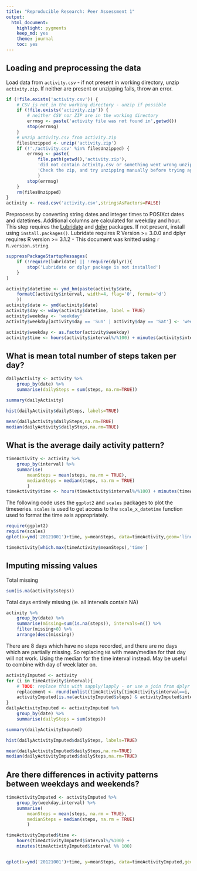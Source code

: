 ```yaml
---
title: "Reproducible Research: Peer Assessment 1"
output: 
  html_document:
    highlight: pygments
    keep_md: yes
    theme: journal
    toc: yes
---
```



## Loading and preprocessing the data
Load data from `activity.csv` - if not present in working directory, unzip `activity.zip`. If neither are present or unzipping fails, throw an error.
```r
if (!file.exists('activity.csv')) {
    # CSV is not in the working directory - unzip if possible
    if (!file.exists('activity.zip')) {
        # neither CSV nor ZIP are in the working directory
        errmsg <- paste('activity file was not found in',getwd())
        stop(errmsg)
    }
    # unzip activity.csv from activity.zip
    filesUnzipped <- unzip('activity.zip')
    if (!'./activity.csv' %in% filesUnzipped) {
        errmsg <- paste(
            file.path(getwd(),'activity.zip'),
            'did not contain activity.csv or something went wrong unzipping.\n',
            'Check the zip, and try unzipping manually before trying again'
            )
        stop(errmsg)
    }
    rm(filesUnzipped)
}
activity <- read.csv('activity.csv',stringsAsFactors=FALSE)
```

Preprocess by converting string dates and integer times to POSIXct dates and datetimes. Additional columns are calculated for weekday and hour. This step requires the [Lubridate][Lubridate] and [dplyr][dplyr] packages. If not present, install using `install.packages()`. Lubridate requires R Version >= 3.0.0 and dplyr requires R version >= 3.1.2 - This document was knitted using `r R.version.string`.
```r
suppressPackageStartupMessages(
    if (!require(lubridate) || !require(dplyr)){
        stop('Lubridate or dplyr package is not installed')
    }
)

activity$datetime <- ymd_hm(paste(activity$date,
    formatC(activity$interval, width=4, flag='0', format='d')
    ))
activity$date <- ymd(activity$date)
activity$day <- wday(activity$datetime, label = TRUE)
activity$weekday <- 'weekday'
activity$weekday[activity$day == 'Sun' | activity$day == 'Sat'] <- 'weekend'

activity$weekday <- as.factor(activity$weekday)
activity$time <- hours(activity$interval%/%100) + minutes(activity$interval %% 100)
```




## What is mean total number of steps taken per day?
```r
dailyActivity <- activity %>% 
    group_by(date) %>% 
    summarise(dailySteps = sum(steps, na.rm=TRUE))

summary(dailyActivity)
```

```r
hist(dailyActivity$dailySteps, labels=TRUE)
```

```r
mean(dailyActivity$dailySteps,na.rm=TRUE)
median(dailyActivity$dailySteps,na.rm=TRUE)
```


## What is the average daily activity pattern?
```r
timeActivity <- activity %>% 
    group_by(interval) %>%
    summarise(
        meanSteps = mean(steps, na.rm = TRUE),
        medianSteps = median(steps, na.rm = TRUE)
        )
timeActivity$time <- hours(timeActivity$interval%/%100) + minutes(timeActivity$interval %% 100)
```
The following code uses the `ggplot2` and `scales` packages to plot the timeseries. `scales` is used to get access to the `scale_x_datetime` function used to format the time axis appropriately.
```r
require(ggplot2)
require(scales)
qplot(x=ymd('20121001')+time, y=meanSteps, data=timeActivity,geom='line',xlab='time',ylab='mean steps') + scale_x_datetime(labels=date_format('%H:%M'))

```

```r
timeActivity[which.max(timeActivity$meanSteps),'time']
```


## Imputing missing values

Total missing
```r
sum(is.na(activity$steps))
```
Total days entirely missing (ie. all intervals contain NA)
```r
activity %>% 
    group_by(date) %>% 
    summarise(missing=sum(is.na(steps)), intervals=n()) %>%
    filter(missing>0) %>% 
    arrange(desc(missing))

```
There are 8 days which have no steps recorded, and there are no days which are partially missing.
So replacing `NA` with mean/median for that day will not work. Using the median for the time interval instead. May be useful to combine with day of week later on.
```r
activityImputed <- activity
for (i in timeActivity$interval){
    # TODO: replace this with sapply/lapply - or use a join from dplyr (or data.table)
    replacement <- round(unlist(timeActivity[timeActivity$interval==i, 'medianSteps']))
    activityImputed[is.na(activityImputed$steps) & activityImputed$interval == i,]$steps <- replacement
}
dailyActivityImputed <- activityImputed %>% 
    group_by(date) %>% 
    summarise(dailySteps = sum(steps))

summary(dailyActivityImputed)


```

```r
hist(dailyActivityImputed$dailySteps, labels=TRUE)
```

```r
mean(dailyActivityImputed$dailySteps,na.rm=TRUE)
median(dailyActivityImputed$dailySteps,na.rm=TRUE)
```


## Are there differences in activity patterns between weekdays and weekends?

```r
timeActivityImputed <- activityImputed %>% 
    group_by(weekday,interval) %>%
    summarise(
        meanSteps = mean(steps, na.rm = TRUE),
        medianSteps = median(steps, na.rm = TRUE)
        )

timeActivityImputed$time <- 
    hours(timeActivityImputed$interval%/%100) + 
    minutes(timeActivityImputed$interval %% 100)


qplot(x=ymd('20121001')+time, y=meanSteps, data=timeActivityImputed,geom='line',xlab='time',ylab='mean steps',facets=weekday ~ .) + scale_x_datetime(labels=date_format('%H:%M'))
```

[Lubridate]: https://cran.r-project.org/package=lubridate "Lubridate package at CRAN"
[dplyr]: https://cran.r-project.org/package=dplyr "dplyr package at CRAN"
